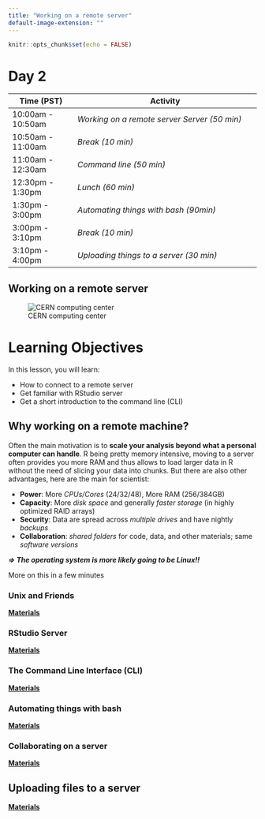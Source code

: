 ```yaml
---
title: "Working on a remote server"
default-image-extension: ""
---
```


```r
knitr::opts_chunk$set(echo = FALSE)
```

# Day 2

| **Time (PST)**    | **Activity**                                       |
|-------------------|----------------------------------------------------|
| 10:00am - 10:50am | *Working on a remote server Server (50 min)*       |
| 10:50am - 11:00am | *Break (10 min)*                                   |
| 11:00am - 12:30am | *Command line (50 min)*                            |
| 12:30pm - 1:30pm  | *Lunch (60 min)*                                   |
| 1:30pm - 3:00pm   | *Automating things with bash (90min)*              |
| 3:00pm - 3:10pm   | *Break (10 min)*                                   |
| 3:10pm - 4:00pm   | *Uploading things to a server (30 min)*            |



## Working on a remote server

![CERN computing center](https://cds.cern.ch/images/OPEN-PHO-CCC-2017-001-1/file?size=medium)

# Learning Objectives

In this lesson, you will learn:

-   How to connect to a remote server
-   Get familiar with RStudio server
-   Get a short introduction to the command line (CLI)

## Why working on a remote machine?

Often the main motivation is to **scale your analysis beyond what a personal computer can handle**. R being pretty memory intensive, moving to a server often provides you more RAM and thus allows to load larger data in R without the need of slicing your data into chunks. But there are also other advantages, here are the main for scientist:

-   **Power**: More *CPUs/Cores* (24/32/48), More RAM (256/384GB)
-   **Capacity**: More *disk space* and generally *faster storage* (in highly optimized RAID arrays)
-   **Security**: Data are spread across *multiple drives* and have nightly *backups*
-   **Collaboration**: *shared folders* for code, data, and other materials; same *software versions*

::: callout-warning
***=\> The operating system is more likely going to be Linux!!***

More on this in a few minutes
:::

### Unix and Friends

[**Materials**](day2-unices.html)

### RStudio Server

[**Materials**](day2-rstudio_server.html)

### The Command Line Interface (CLI)

[**Materials**](day2-remote_server.html)

### Automating things with bash

[**Materials**](day2-bash-scripting.html)

### Collaborating on a server

[**Materials**](day2-server_collaboration.html)

## Uploading files to a server

[**Materials**](day2-server_uploading.html)


